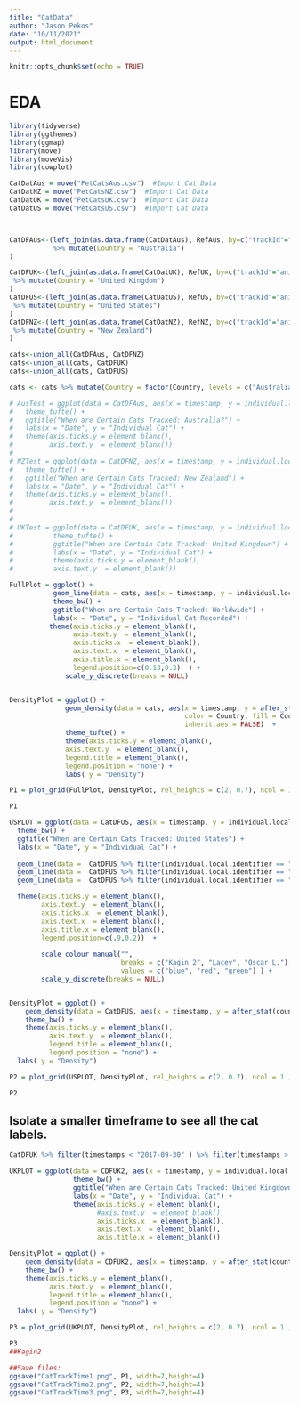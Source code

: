 ```yaml
---
title: "CatData"
author: "Jason Pekos"
date: "10/11/2021"
output: html_document
---
```


```r
knitr::opts_chunk$set(echo = TRUE)
```

# EDA

```r
library(tidyverse)
library(ggthemes)
library(ggmap)
library(move)
library(moveVis)
library(cowplot)

CatDatAus = move("PetCatsAus.csv")  #Import Cat Data
CatDatNZ = move("PetCatsNZ.csv")  #Import Cat Data
CatDatUK = move("PetCatsUK.csv")  #Import Cat Data
CatDatUS = move("PetCatsUS.csv")  #Import Cat Data



CatDFAus<-(left_join(as.data.frame(CatDatAus), RefAus, by=c("trackId"="animal.id"))
           %>% mutate(Country = "Australia")
)

CatDFUK<-(left_join(as.data.frame(CatDatUK), RefUK, by=c("trackId"="animal.id"))
 %>% mutate(Country = "United Kingdom")
)
CatDFUS<-(left_join(as.data.frame(CatDatUS), RefUS, by=c("trackId"="animal.id"))
 %>% mutate(Country = "United States")
)
CatDFNZ<-(left_join(as.data.frame(CatDatNZ), RefNZ, by=c("trackId"="animal.id"))
 %>% mutate(Country = "New Zealand")
)

```

```r
cats<-union_all(CatDFAus, CatDFNZ)
cats<-union_all(cats, CatDFUK)
cats<-union_all(cats, CatDFUS)

cats <- cats %>% mutate(Country = factor(Country, levels = c("Australia", "New Zealand", "United Kingdom", "United States"))) %>%  arrange(desc(Country))

# AusTest = ggplot(data = CatDFAus, aes(x = timestamp, y = individual.local.identifier)) + geom_line() +
#   theme_tufte() +
#   ggtitle("When are Certain Cats Tracked: Australia?") +
#   labs(x = "Date", y = "Individual Cat") +
#   theme(axis.ticks.y = element_blank(), 
#         axis.text.y  = element_blank())
# 
# NZTest = ggplot(data = CatDFNZ, aes(x = timestamp, y = individual.local.identifier)) + geom_line() +
#   theme_tufte() +
#   ggtitle("When are Certain Cats Tracked: New Zealand") +
#   labs(x = "Date", y = "Individual Cat") +
#   theme(axis.ticks.y = element_blank(), 
#         axis.text.y  = element_blank())
# 
# 
# UKTest = ggplot(data = CatDFUK, aes(x = timestamp, y = individual.local.identifier)) + geom_line() +
#          theme_tufte() +
#          ggtitle("When are Certain Cats Tracked: United Kingdown") +
#          labs(x = "Date", y = "Individual Cat") +
#          theme(axis.ticks.y = element_blank(), 
#          axis.text.y  = element_blank())

FullPlot = ggplot() +
           geom_line(data = cats, aes(x = timestamp, y = individual.local.identifier, color = Country)) +     
           theme_bw() +
           ggtitle("When are Certain Cats Tracked: Worldwide") +
           labs(x = "Date", y = "Individual Cat Recorded") +
          theme(axis.ticks.y = element_blank(), 
                axis.text.y  = element_blank(),
                axis.ticks.x  = element_blank(),
                axis.text.x  = element_blank(),
                axis.title.x = element_blank(),
                legend.position=c(0.13,0.3)  ) +
              scale_y_discrete(breaks = NULL)


DensityPlot = ggplot() +
              geom_density(data = cats, aes(x = timestamp, y = after_stat(count),
                                            color = Country, fill = Country),
                                            inherit.aes = FALSE)  +
              theme_tufte() +
              theme(axis.ticks.y = element_blank(), 
              axis.text.y  = element_blank(),
              legend.title = element_blank(),
              legend.position = "none") +
              labs( y = "Density")

P1 = plot_grid(FullPlot, DensityPlot, rel_heights = c(2, 0.7), ncol = 1 ,nrow = 2, align = "v")

P1
```




```r

USPLOT = ggplot(data = CatDFUS, aes(x = timestamp, y = individual.local.identifier)) + geom_line() +
  theme_bw() +
  ggtitle("When are Certain Cats Tracked: United States") +
  labs(x = "Date", y = "Individual Cat") +
  
  geom_line(data =  CatDFUS %>% filter(individual.local.identifier == "Kagin2" ), aes(color = "Kagin 2"))+
  geom_line(data =  CatDFUS %>% filter(individual.local.identifier == "Lacey" ), aes(color = "Lacey"))+
  geom_line(data =  CatDFUS %>% filter(individual.local.identifier == "Oscar.L" ), aes(color = "Oscar L."))+

  theme(axis.ticks.y = element_blank(), 
        axis.text.y  = element_blank(),
        axis.ticks.x  = element_blank(),
        axis.text.x  = element_blank(),
        axis.title.x = element_blank(),
        legend.position=c(.9,0.2))  + 
  
        scale_colour_manual("", 
                            breaks = c("Kagin 2", "Lacey", "Oscar L."),
                            values = c("blue", "red", "green") ) +
        scale_y_discrete(breaks = NULL)


DensityPlot = ggplot() +
    geom_density(data = CatDFUS, aes(x = timestamp, y = after_stat(count)), inherit.aes = FALSE)  +
    theme_bw() +
    theme(axis.ticks.y = element_blank(), 
          axis.text.y  = element_blank(),
          legend.title = element_blank(),
          legend.position = "none") +
  labs( y = "Density")

P2 = plot_grid(USPLOT, DensityPlot, rel_heights = c(2, 0.7), ncol = 1 ,nrow = 2, align = "v")

P2
```





## Isolate a smaller timeframe to see all the cat labels.

```r
CatDFUK %>% filter(timestamps < "2017-09-30" ) %>% filter(timestamps > "2017-09-20")  ->CDFUK2

UKPLOT = ggplot(data = CDFUK2, aes(x = timestamp, y = individual.local.identifier)) + geom_line() +
                theme_bw() +
                ggtitle("When are Certain Cats Tracked: United Kingdown, Truncated") +
                labs(x = "Date", y = "Individual Cat") +
                theme(axis.ticks.y = element_blank(), 
                      #axis.text.y  = element_blank(),
                      axis.ticks.x  = element_blank(),
                      axis.text.x  = element_blank(),
                      axis.title.x = element_blank())   

DensityPlot = ggplot() +
    geom_density(data = CDFUK2, aes(x = timestamp, y = after_stat(count)), inherit.aes = FALSE)  +
    theme_bw() +
    theme(axis.ticks.y = element_blank(), 
          axis.text.y  = element_blank(),
          legend.title = element_blank(),
          legend.position = "none") +
  labs( y = "Density")

P3 = plot_grid(UKPLOT, DensityPlot, rel_heights = c(2, 0.7), ncol = 1 ,nrow = 2, align = "v")

P3
##Kagin2
```

```r
##Save files:
ggsave("CatTrackTime1.png", P1, width=7,height=4)
ggsave("CatTrackTime2.png", P2, width=7,height=4)
ggsave("CatTrackTime3.png", P3, width=7,height=4)



```

